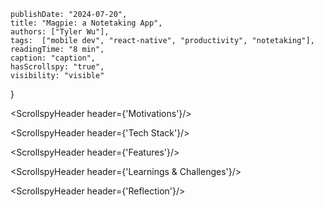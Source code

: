     publishDate: "2024-07-20",
    title: "Magpie: a Notetaking App",
    authors: ["Tyler Wu"],
    tags:  ["mobile dev", "react-native", "productivity", "notetaking"],
    readingTime: "8 min",
    caption: "caption",
    hasScrollspy: "true",
    visibility: "visible"
}

<div className="flex gap-3">
<WebsiteIcon link={'https://midkuan.github.io/youzi/steller/public_html/index.html#home'} text={'website (by Victor)'} size={20} position='right'/>
<GithubIcon link={'https://github.com/tylerwu2222/youzi-mobile/tree/main'} text={'repo'} size={20}/>
</div>

<ScrollspyHeader header={'Motivations'}/>

<ScrollspyHeader header={'Tech Stack'}/>

<ScrollspyHeader header={'Features'}/>

<ScrollspyHeader header={'Learnings & Challenges'}/>

<ScrollspyHeader header={'Reflection'}/>